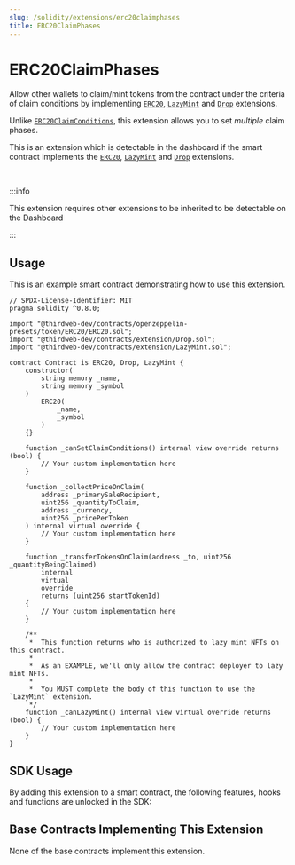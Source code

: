 ```yaml
---
slug: /solidity/extensions/erc20claimphases
title: ERC20ClaimPhases
---
```



# ERC20ClaimPhases

Allow other wallets to claim/mint tokens from the contract under the criteria of claim conditions by
implementing [`ERC20`](/solidity/extensions/erc20), [`LazyMint`](/solidity/extensions/lazymint) and [`Drop`](/solidity/extensions/drop) extensions.

Unlike [`ERC20ClaimConditions`](/solidity/extensions/erc1155claimconditions), this extension allows you to set *multiple* claim phases.

This is an extension which is detectable in the dashboard if the smart contract implements the 
[`ERC20`](/solidity/extensions/erc20), [`LazyMint`](/solidity/extensions/lazymint) and [`Drop`](/solidity/extensions/drop) extensions.


<div className="row">

<div style={{ marginLeft: 24 }}>

<ViewContractCodeButton
  link="https://github.com/thirdweb-dev/contracts/blob/main/contracts/eip/interface/IERC20.sol"
  name="ERC20"
/>

</div>

<div style={{ marginLeft: 24 }}>

<ViewContractCodeButton
  link="https://github.com/thirdweb-dev/contracts/blob/main/contracts/extension/Drop.sol"
  name="Drop"
/>

</div>

<div style={{ marginLeft: 24 }}>

<ViewContractCodeButton
  link="https://github.com/thirdweb-dev/contracts/blob/main/contracts/extension/LazyMint.sol"
  name="LazyMint"
/>

</div>

</div>

<br/>

:::info

This extension requires other extensions to be inherited to be detectable on the Dashboard

:::

## Usage

This is an example smart contract demonstrating how to use this extension.

```solidity
// SPDX-License-Identifier: MIT
pragma solidity ^0.8.0;

import "@thirdweb-dev/contracts/openzeppelin-presets/token/ERC20/ERC20.sol";
import "@thirdweb-dev/contracts/extension/Drop.sol";
import "@thirdweb-dev/contracts/extension/LazyMint.sol";

contract Contract is ERC20, Drop, LazyMint {
    constructor(
        string memory _name,
        string memory _symbol
    )
        ERC20(
            _name,
            _symbol
        )
    {}

    function _canSetClaimConditions() internal view override returns (bool) {
        // Your custom implementation here
    }

    function _collectPriceOnClaim(
        address _primarySaleRecipient,
        uint256 _quantityToClaim,
        address _currency,
        uint256 _pricePerToken
    ) internal virtual override {
        // Your custom implementation here
    }

    function _transferTokensOnClaim(address _to, uint256 _quantityBeingClaimed)
        internal
        virtual
        override
        returns (uint256 startTokenId)
    {
        // Your custom implementation here
    }

    /**
     *  This function returns who is authorized to lazy mint NFTs on this contract.
     *
     *  As an EXAMPLE, we'll only allow the contract deployer to lazy mint NFTs.
     *
     *  You MUST complete the body of this function to use the `LazyMint` extension.
     */
    function _canLazyMint() internal view virtual override returns (bool) {
        // Your custom implementation here
    }
}
```

## SDK Usage

By adding this extension to a smart contract, the following features, hooks and functions are unlocked in the SDK:

<div className="row" style={{ marginBottom: 12 }}>
  <div className="col col--3" style={{ padding: 8 }}>
    <QuickstartCard
      name="React"
      link="/react/react.useclaimconditions"
      image="/assets/languages/react.png"
    />
  </div>
  <div className="col col--3" style={{ padding: 8 }}>
    <QuickstartCard
      name="TypeScript"
      link="/typescript/sdk.erc20claimconditions"
      image="/assets/languages/typescript.png"
    />
  </div>
  <div className="col col--3" style={{ padding: 8 }}>
    <QuickstartCard
      name="Unity"
      link="/unity/erc20claimconditions"
      image="/assets/languages/unity.webp"
    />
  </div>
</div>

## Base Contracts Implementing This Extension

None of the base contracts implement this extension.